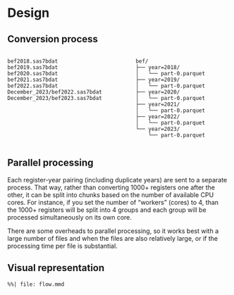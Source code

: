 # Design

## Conversion process

::: {.columns}
::: {.column}
```
bef2018.sas7bdat
bef2019.sas7bdat
bef2020.sas7bdat
bef2021.sas7bdat
bef2022.sas7bdat
December_2023/bef2022.sas7bdat
December_2023/bef2023.sas7bdat
```
:::
::: {.column}
```
bef/
├── year=2018/
│   └── part-0.parquet
├── year=2019/
│   └── part-0.parquet
├── year=2020/
│   └── part-0.parquet
├── year=2021/
│   └── part-0.parquet
├── year=2022/
│   └── part-0.parquet
└── year=2023/
    └── part-0.parquet
```
:::
::: 


## Parallel processing

Each register-year pairing (including duplicate years) are sent to a separate process.
That way, rather than converting 1000+ registers one after the other, it can be split
into chunks based on the number of available CPU cores. For instance, if you set the 
number of "workers" (cores) to 4, than the 1000+ registers will be split into 4 groups
and each group will be processed simultaneously on its own core. 

There are some overheads to parallel processing, so it works best with a large number of
files and when the files are also relatively large, or if the processing time per file is
substantial.

## Visual representation

```{mermaid}
%%| file: flow.mmd
```
